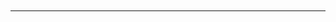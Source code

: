 <templatestyles src = "Columns/styles.css" /><div class="columns-{{{num|2}}} {{{class|}}}" style="background-color: {{{bgColor|{{{bgcolor|transparent}}}}}}; width: {{{width|100%}}}"><div class="column"><noinclude>
</div></div>
----
{{Documentation}}
</noinclude>